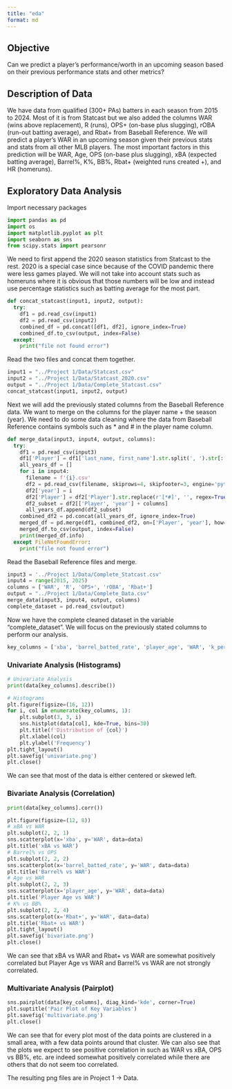 ```yaml
---
title: "eda"
format: md
---
```


## Objective

Can we predict a player’s performance/worth in an upcoming season based on their previous performance stats and other metrics?

## Description of Data

We have data from qualified (300+ PAs) batters in each season from 2015 to 2024. Most of it is from Statcast but we also added the columns WAR (wins above replacement), R (runs), OPS+ (on-base plus slugging), rOBA (run-out batting average), and Rbat+ from Baseball Reference. We will predict a player's WAR in an upcoming season given their previous stats and stats from all other MLB players. The most important factors in this prediction will be WAR, Age, OPS (on-base plus slugging), xBA (expected batting average), Barrel%, K%, BB%, Rbat+ (weighted runs created +), and HR (homeruns).

## Exploratory Data Analysis

Import necessary packages

```python
import pandas as pd
import os
import matplotlib.pyplot as plt
import seaborn as sns
from scipy.stats import pearsonr
```

We need to first append the 2020 season statistics from Statcast to the rest. 2020 is a special case since because of the COVID pandemic there were less games played. We will not take into account stats such as homeruns where it is obvious that those numbers will be low and instead use percentage statistics such as batting average for the most part.

```python
def concat_statcast(input1, input2, output):
  try:
    df1 = pd.read_csv(input1)
    df2 = pd.read_csv(input2)
    combined_df = pd.concat([df1, df2], ignore_index=True)
    combined_df.to_csv(output, index=False)
  except:
    print("file not found error")
```

Read the two files and concat them together.

```python
input1 = "../Project 1/Data/Statcast.csv"
input2 = "../Project 1/Data/Statcast_2020.csv"
output = "../Project 1/Data/Complete_Statcast.csv"
concat_statcast(input1, input2, output)
```

Next we will add the previously stated columns from the Baseball Reference data. We want to merge on the columns for the player name + the season (year). We need to do some data cleaning where the data from Baseball Reference contains symbols such as \* and \# in the player name column.

```python
def merge_data(input3, input4, output, columns):
  try:
    df1 = pd.read_csv(input3)
    df1['Player'] = df1['last_name, first_name'].str.split(', ').str[::-1].str.join(' ')
    all_years_df = []
    for i in input4:
      filename = f'{i}.csv'
      df2 = pd.read_csv(filename, skiprows=4, skipfooter=3, engine='python')
      df2['year'] = i 
      df2['Player'] = df2['Player'].str.replace(r'[*#]', '', regex=True).str.strip()
      df2_subset = df2[['Player', 'year'] + columns]
      all_years_df.append(df2_subset)
    combined_df2 = pd.concat(all_years_df, ignore_index=True)
    merged_df = pd.merge(df1, combined_df2, on=['Player', 'year'], how='inner')
    merged_df.to_csv(output, index=False)
    print(merged_df.info)
  except FileNotFoundError:
    print("file not found error")
```

Read the Baseball Reference files and merge.

```python
input3 = '../Project 1/Data/Complete_Statcast.csv'
input4 = range(2015, 2025)
columns = ['WAR', 'R', 'OPS+', 'rOBA', 'Rbat+']
output = "../Project 1/Data/Complete_Data.csv"
merge_data(input3, input4, output, columns)
complete_dataset = pd.read_csv(output)
```

Now we have the complete cleaned dataset in the variable "complete_dataset". We will focus on the previously stated columns to perform our analysis.

```python
key_columns = ['xba', 'barrel_batted_rate', 'player_age', 'WAR', 'k_percent', 'bb_percent', 'on_base_plus_slg', 'Rbat+']
```

### Univariate Analysis (Histograms)

```python
# Univariate Analysis
print(data[key_columns].describe())

# Histograms
plt.figure(figsize=(16, 12))
for i, col in enumerate(key_columns, 1):
    plt.subplot(3, 3, i)
    sns.histplot(data[col], kde=True, bins=30)
    plt.title(f'Distribution of {col}')
    plt.xlabel(col)
    plt.ylabel('Frequency')
plt.tight_layout()
plt.savefig('univariate.png')
plt.close()
```

We can see that most of the data is either centered or skewed left.

### Bivariate Analysis (Correlation)

```python
print(data[key_columns].corr())

plt.figure(figsize=(12, 8))
# xBA vs WAR
plt.subplot(2, 2, 1)
sns.scatterplot(x='xba', y='WAR', data=data)
plt.title('xBA vs WAR')
# Barrel% vs OPS
plt.subplot(2, 2, 2)
sns.scatterplot(x='barrel_batted_rate', y='WAR', data=data)
plt.title('Barrel% vs WAR')
# Age vs WAR
plt.subplot(2, 2, 3)
sns.scatterplot(x='player_age', y='WAR', data=data)
plt.title('Player Age vs WAR')
# K% vs BB%
plt.subplot(2, 2, 4)
sns.scatterplot(x='Rbat+', y='WAR', data=data)
plt.title('Rbat+ vs WAR')
plt.tight_layout()
plt.savefig('bivariate.png')
plt.close()
```

We can see that xBA vs WAR and Rbat+ vs WAR are somewhat positively correlated but Player Age vs WAR and Barrel% vs WAR are not strongly correlated.

### Multivariate Analysis (Pairplot)

```python
sns.pairplot(data[key_columns], diag_kind='kde', corner=True)
plt.suptitle('Pair Plot of Key Variables')
plt.savefig('multivariate.png')
plt.close()
```

We can see that for every plot most of the data points are clustered in a small area, with a few data points around that cluster. We can also see that the plots we expect to see positive correlation in such as WAR vs xBA, OPS vs BB%, etc. are indeed somewhat positively correlated while there are others that do not seem too correlated.

The resulting png files are in Project 1 -> Data.
